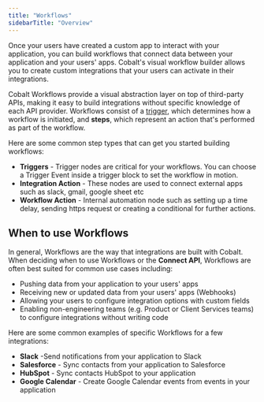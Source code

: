 ```yaml
---
title: "Workflows"
sidebarTitle: "Overview"
---
```


Once your users have created a custom app to interact with your application, you
can build workflows that connect data between your application and your users'
apps. Cobalt's visual workflow builder allows you to create custom integrations
that your users can activate in their integrations.

Cobalt Workflows provide a visual abstraction layer on top of third-party APIs,
making it easy to build integrations without specific knowledge of each API
provider. Workflows consist of a
[trigger](/cobalt/core-concepts/workflows/triggers), which determines how a
workflow is initiated, and **steps**, which represent an action that's performed
as part of the workflow.

Here are some common step types that can get you started building workflows:

- **Triggers** - Trigger nodes are critical for your workflows. You can choose a
  Trigger Event inside a trigger block to set the workflow in motion.
- **Integration Action** - These nodes are used to connect external apps such as
  slack, gmail, google sheet etc
- **Workflow Action** - Internal automation node such as setting up a time
  delay, sending https request or creating a conditional for further actions.

## When to use Workflows

In general, Workflows are the way that integrations are built with Cobalt. When
deciding when to use Workflows or the **Connect API**, Workflows are often best
suited for common use cases including:

- Pushing data from your application to your users' apps
- Receiving new or updated data from your users' apps (Webhooks)
- Allowing your users to configure integration options with custom fields
- Enabling non-engineering teams (e.g. Product or Client Services teams) to
  configure integrations without writing code

Here are some common examples of specific Workflows for a few integrations:

- **Slack** -Send notifications from your application to Slack
- **Salesforce** - Sync contacts from your application to Salesforce
- **HubSpot** - Sync contacts HubSpot to your application
- **Google Calendar** - Create Google Calendar events from events in your
  application
